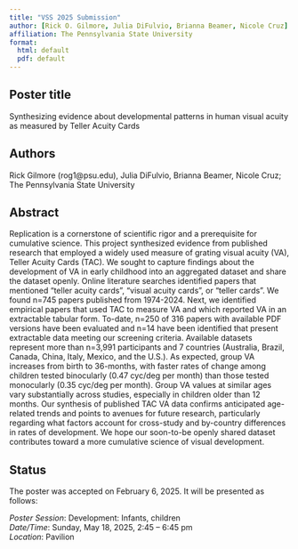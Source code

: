 ```yaml
---
title: "VSS 2025 Submission"
author: [Rick O. Gilmore, Julia DiFulvio, Brianna Beamer, Nicole Cruz]
affiliation: The Pennsylvania State University
format: 
  html: default
  pdf: default
---
```


## Poster title

Synthesizing evidence about developmental patterns in human visual acuity as measured by Teller Acuity Cards

## Authors

Rick Gilmore (rog1@psu.edu), Julia DiFulvio, Brianna Beamer, Nicole Cruz; The Pennsylvania State University

## Abstract

Replication is a cornerstone of scientific rigor and a prerequisite for cumulative science. This project synthesized evidence from published research that employed a widely used measure of grating visual acuity (VA), Teller Acuity Cards (TAC). We sought to capture findings about the development of VA in early childhood into an aggregated dataset and share the dataset openly. Online literature searches identified papers that mentioned “teller acuity cards”, “visual acuity cards”, or “teller cards”. We found n=745 papers published from 1974-2024. Next, we identified empirical papers that used TAC to measure VA and which reported VA in an extractable tabular form. To-date, n=250 of 316 papers with available PDF versions have been evaluated and n=14 have been identified that present extractable data meeting our screening criteria. Available datasets represent more than n=3,991 participants and 7 countries (Australia, Brazil, Canada, China, Italy, Mexico, and the U.S.). As expected, group VA increases from birth to 36-months, with faster rates of change among children tested binocularly (0.47 cyc/deg per month) than those tested monocularly (0.35 cyc/deg per month). Group VA values at similar ages vary substantially across studies, especially in children older than 12 months. Our synthesis of published TAC VA data confirms anticipated age-related trends and points to avenues for future research, particularly regarding what factors account for cross-study and by-country differences in rates of development. We hope our soon-to-be openly shared dataset contributes toward a more cumulative science of visual development.

## Status

The poster was accepted on February 6, 2025. It will be presented as follows:

*Poster Session*: Development: Infants, children \
*Date/Time*: Sunday, May 18, 2025, 2:45 – 6:45 pm \
*Location*: Pavilion \
